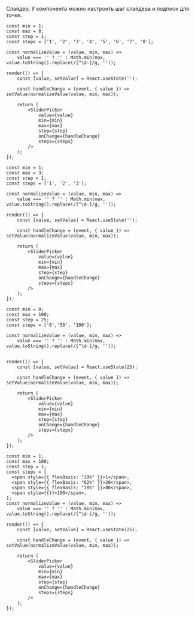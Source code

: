 Слайдер. У компонента можно настроить шаг слайдера и подписи для точек.

```tsx live
const min = 1;
const max = 8;
const step = 1;
const steps = ['1', '2', '3', '4', '5', '6', '7', '8'];

const normalizeValue = (value, min, max) =>
    value === '' ? '' : Math.min(max, value.toString().replace(/[^\d-]/g, ''));

render(() => {
    const [value, setValue] = React.useState('');

    const handleChange = (event, { value }) => setValue(normalizeValue(value, min, max));

    return (
        <SliderPicker
            value={value}
            min={min}
            max={max}
            step={step}
            onChange={handleChange}
            steps={steps}
        />
    );
});
```


```tsx live
const min = 1;
const max = 3;
const step = 1;
const steps = ['1', '2', '3'];

const normalizeValue = (value, min, max) =>
    value === '' ? '' : Math.min(max, value.toString().replace(/[^\d-]/g, ''));

render(() => {
    const [value, setValue] = React.useState('');

    const handleChange = (event, { value }) => setValue(normalizeValue(value, min, max));

    return (
        <SliderPicker
            value={value}
            min={min}
            max={max}
            step={step}
            onChange={handleChange}
            steps={steps}
        />
    );
});
```

```tsx live
const min = 0;
const max = 100;
const step = 25;
const steps = ['0','50', '100'];

const normalizeValue = (value, min, max) =>
    value === '' ? '' : Math.min(max, value.toString().replace(/[^\d-]/g, ''));


render(() => {
    const [value, setValue] = React.useState(25);

    const handleChange = (event, { value }) => setValue(normalizeValue(value, min, max));

    return (
        <SliderPicker
            value={value}
            min={min}
            max={max}
            step={step}
            onChange={handleChange}
            steps={steps}
        />
    );
});
```

```tsx live
const min = 1;
const max = 100;
const step = 1;
const steps = [
  <span style={{ flexBasis: "19%" }}>1</span>,
  <span style={{ flexBasis: "62%" }}>20</span>,
  <span style={{ flexBasis: "18%" }}>80</span>,
  <span style={{}}>100</span>,
];
const normalizeValue = (value, min, max) =>
    value === '' ? '' : Math.min(max, value.toString().replace(/[^\d-]/g, ''));

render(() => {
    const [value, setValue] = React.useState(25);

    const handleChange = (event, { value }) => setValue(normalizeValue(value, min, max));

    return (
        <SliderPicker
            value={value}
            min={min}
            max={max}
            step={step}
            onChange={handleChange}
            steps={steps}
        />
    );
});
```
